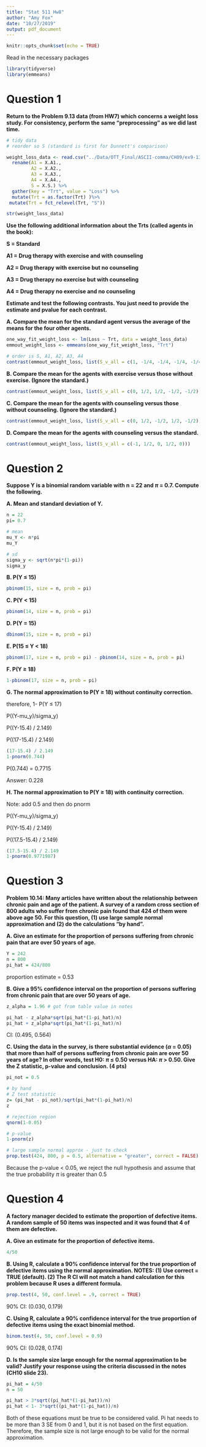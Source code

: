 ```yaml
---
title: "Stat 511 Hw8"
author: "Amy Fox"
date: "10/27/2019"
output: pdf_document
---
```


```r
knitr::opts_chunk$set(echo = TRUE)
```

Read in the necessary packages
```r
library(tidyverse)
library(emmeans)
```

# Question 1

**Return to the Problem 9.13 data (from HW7) which concerns a weight loss study. For consistency, perform the same “preprocessing” as we did last time.**

```r
# tidy data
# reorder so S (standard is first for Dunnett's comparison)

weight_loss_data <- read.csv("../Data/OTT_Final/ASCII-comma/CH09/ex9-13.txt") %>%
  rename(A1 = X.A1.,
         A2 = X.A2.,
         A3 = X.A3.,
         A4 = X.A4.,
         S = X.S.) %>%
  gather(key = "Trt", value = "Loss") %>%
  mutate(Trt = as.factor(Trt) )%>%
 mutate(Trt = fct_relevel(Trt, "S"))

str(weight_loss_data)
```

**Use the following additional information about the Trts (called agents in the book):**

**S = Standard** 

**A1 = Drug therapy with exercise and with counseling**

**A2 = Drug therapy with exercise but no counseling**

**A3 = Drug therapy no exercise but with counseling**

**A4 = Drug therapy no exercise and no counseling**

**Estimate and test the following contrasts. You just need to provide the estimate and pvalue for each contrast.**

**A. Compare the mean for the standard agent versus the average of the means for the four other agents.**

```r
one_way_fit_weight_loss <- lm(Loss ~ Trt, data = weight_loss_data)
emmout_weight_loss <- emmeans(one_way_fit_weight_loss, "Trt")

# order is S, A1, A2, A3, A4
contrast(emmout_weight_loss, list(S_v_all = c(1, -1/4, -1/4, -1/4, -1/4)))
```

**B. Compare the mean for the agents with exercise versus those without exercise. (Ignore the standard.)**
```r
contrast(emmout_weight_loss, list(S_v_all = c(0, 1/2, 1/2, -1/2, -1/2)))
```

**C. Compare the mean for the agents with counseling versus those without counseling. (Ignore the standard.)**
```r
contrast(emmout_weight_loss, list(S_v_all = c(0, 1/2, -1/2, 1/2, -1/2)))
```

**D. Compare the mean for the agents with counseling versus the standard.**
```r
contrast(emmout_weight_loss, list(S_v_all = c(-1, 1/2, 0, 1/2, 0)))
```

# Question 2

**Suppose Y is a binomial random variable with n = 22 and $\pi$ = 0.7. Compute the following.**

**A. Mean and standard deviation of Y.**

```r
n = 22
pi= 0.7

# mean
mu_Y <- n*pi
mu_Y

# sd
sigma_y <- sqrt(n*pi*(1-pi))
sigma_y

```

**B. P(Y $\leq$ 15)**
```r
pbinom(15, size = n, prob = pi)
```

**C. P(Y < 15)**
```r
pbinom(14, size = n, prob = pi)
```

**D. P(Y = 15)**
```r
dbinom(15, size = n, prob = pi)
```

**E. P(15 $\leq$ Y < 18)**

```r
pbinom(17, size = n, prob = pi) - pbinom(14, size = n, prob = pi)

```

**F. P(Y $\geq$ 18)**
```r
1-pbinom(17, size = n, prob = pi)
```

**G. The normal approximation to P(Y $\geq$ 18) without continuity correction.**

therefore, 1- P(Y $\leq$ 17)

P((Y-mu_y)/sigma_y)

P((Y-15.4) / 2.149)

P((17-15.4) / 2.149)
```r
(17-15.4) / 2.149
1-pnorm(0.744)
```
P(0.744) = 0.7715

Answer: 0.228


**H. The normal approximation to P(Y $\geq$ 18) with continuity correction.**

Note: add 0.5 and then do pnorm

P((Y-mu_y)/sigma_y)

P((Y-15.4) / 2.149)

P((17.5-15.4) / 2.149)
```r
(17.5-15.4) / 2.149
1-pnorm(0.9771987)
```

# Question 3

**Problem 10.14: Many articles have written about the relationship between chronic pain and age of the patient. A survey of a random cross section of 800 adults who suffer from chronic pain found that 424 of them were above age 50. For this question, (1) use large sample normal approximation and (2) do the calculations “by hand”.**

**A. Give an estimate for the proportion of persons suffering from chronic pain that are over 50 years of age.**
```r
Y = 242
n = 800
pi_hat = 424/800
```
proportion estimate = 0.53


**B. Give a 95% confidence interval on the proportion of persons suffering from chronic pain that are over 50 years of age.**
```r
z_alpha = 1.96 # got from table value in notes

pi_hat - z_alpha*sqrt(pi_hat*(1-pi_hat)/n)
pi_hat + z_alpha*sqrt(pi_hat*(1-pi_hat)/n)
```
CI: (0.495, 0.564)

**C. Using the data in the survey, is there substantial evidence ($\alpha$ = 0.05) that more than half of persons suffering from chronic pain are over 50 years of age? In other words, test H0: $\pi$ $\leq$ 0.50 versus HA: $\pi$ > 0.50. Give the Z statistic, p-value and conclusion. (4 pts)**
```r
pi_not = 0.5

# by hand
# Z test statistic
z= (pi_hat - pi_not)/sqrt(pi_hat*(1-pi_hat)/n)
z

# rejection region
qnorm(1-0.05)

# p-value
1-pnorm(z)

# large sample normal approx - just to check
prop.test(424, 800, p = 0.5, alternative = "greater", correct = FALSE)
```
Because the p-value < 0.05, we reject the null hypothesis and assume that the true probability $\pi$ is greater than 0.5

# Question 4

**A factory manager decided to estimate the proportion of defective items. A random sample of 50 items was inspected and it was found that 4 of them are defective.**

**A. Give an estimate for the proportion of defective items.**
```r
4/50
```

**B. Using R, calculate a 90% confidence interval for the true proportion of defective items using the normal approximation. NOTES: (1) Use correct = TRUE (default). (2) The R CI will not match a hand calculation for this problem because R uses a different formula.**
```r
prop.test(4, 50, conf.level = .9, correct = TRUE)
```
90% CI: (0.030, 0.179)

**C. Using R, calculate a 90% confidence interval for the true proportion of defective items using the exact binomial method.**
```r
binom.test(4, 50, conf.level = 0.9)
```
90% CI: (0.028, 0.174)

**D. Is the sample size large enough for the normal approximation to be valid? Justify your response using the criteria discussed in the notes (CH10 slide 23).**
```r
pi_hat = 4/50
n = 50

pi_hat > 3*sqrt((pi_hat*(1-pi_hat))/n)
pi_hat < 1- 3*sqrt((pi_hat*(1-pi_hat))/n)
```
Both of these equations must be true to be considered valid. Pi hat needs to be more than 3 SE from 0 and 1, but it is not based on the first equation. Therefore, the sample size is not large enough to be valid for the normal approximation.
